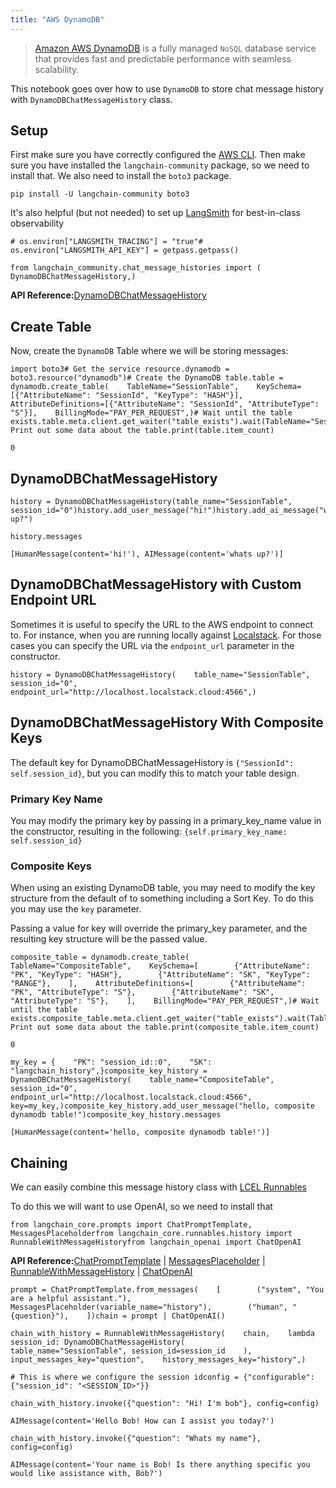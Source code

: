 ```yaml
---
title: "AWS DynamoDB"
---
```


> [Amazon AWS DynamoDB](https://awscli.amazonaws.com/v2/documentation/api/latest/reference/dynamodb/index.html) is a fully managed `NoSQL` database service that provides fast and predictable performance with seamless scalability.

This notebook goes over how to use `DynamoDB` to store chat message history with `DynamoDBChatMessageHistory` class.

## Setup

First make sure you have correctly configured the [AWS CLI](https://docs.aws.amazon.com/cli/latest/userguide/cli-chap-configure.html). Then make sure you have installed the `langchain-community` package, so we need to install that. We also need to install the `boto3` package.

```
pip install -U langchain-community boto3
```

It's also helpful (but not needed) to set up [LangSmith](https://smith.langchain.com/) for best-in-class observability

```
# os.environ["LANGSMITH_TRACING"] = "true"# os.environ["LANGSMITH_API_KEY"] = getpass.getpass()
```

```
from langchain_community.chat_message_histories import (    DynamoDBChatMessageHistory,)
```

**API Reference:**[DynamoDBChatMessageHistory](https://python.langchain.com/api_reference/community/chat_message_histories/langchain_community.chat_message_histories.dynamodb.DynamoDBChatMessageHistory.html)

## Create Table

Now, create the `DynamoDB` Table where we will be storing messages:

```
import boto3# Get the service resource.dynamodb = boto3.resource("dynamodb")# Create the DynamoDB table.table = dynamodb.create_table(    TableName="SessionTable",    KeySchema=[{"AttributeName": "SessionId", "KeyType": "HASH"}],    AttributeDefinitions=[{"AttributeName": "SessionId", "AttributeType": "S"}],    BillingMode="PAY_PER_REQUEST",)# Wait until the table exists.table.meta.client.get_waiter("table_exists").wait(TableName="SessionTable")# Print out some data about the table.print(table.item_count)
```

```
0
```

## DynamoDBChatMessageHistory

```
history = DynamoDBChatMessageHistory(table_name="SessionTable", session_id="0")history.add_user_message("hi!")history.add_ai_message("whats up?")
```

```
history.messages
```

```
[HumanMessage(content='hi!'), AIMessage(content='whats up?')]
```

## DynamoDBChatMessageHistory with Custom Endpoint URL

Sometimes it is useful to specify the URL to the AWS endpoint to connect to. For instance, when you are running locally against [Localstack](https://localstack.cloud/). For those cases you can specify the URL via the `endpoint_url` parameter in the constructor.

```
history = DynamoDBChatMessageHistory(    table_name="SessionTable",    session_id="0",    endpoint_url="http://localhost.localstack.cloud:4566",)
```

## DynamoDBChatMessageHistory With Composite Keys

The default key for DynamoDBChatMessageHistory is `{"SessionId": self.session_id}`, but you can modify this to match your table design.

### Primary Key Name

You may modify the primary key by passing in a primary\_key\_name value in the constructor, resulting in the following: `{self.primary_key_name: self.session_id}`

### Composite Keys

When using an existing DynamoDB table, you may need to modify the key structure from the default of to something including a Sort Key. To do this you may use the `key` parameter.

Passing a value for key will override the primary\_key parameter, and the resulting key structure will be the passed value.

```
composite_table = dynamodb.create_table(    TableName="CompositeTable",    KeySchema=[        {"AttributeName": "PK", "KeyType": "HASH"},        {"AttributeName": "SK", "KeyType": "RANGE"},    ],    AttributeDefinitions=[        {"AttributeName": "PK", "AttributeType": "S"},        {"AttributeName": "SK", "AttributeType": "S"},    ],    BillingMode="PAY_PER_REQUEST",)# Wait until the table exists.composite_table.meta.client.get_waiter("table_exists").wait(TableName="CompositeTable")# Print out some data about the table.print(composite_table.item_count)
```

```
0
```

```
my_key = {    "PK": "session_id::0",    "SK": "langchain_history",}composite_key_history = DynamoDBChatMessageHistory(    table_name="CompositeTable",    session_id="0",    endpoint_url="http://localhost.localstack.cloud:4566",    key=my_key,)composite_key_history.add_user_message("hello, composite dynamodb table!")composite_key_history.messages
```

```
[HumanMessage(content='hello, composite dynamodb table!')]
```

## Chaining

We can easily combine this message history class with [LCEL Runnables](/oss/how_to/message_history)

To do this we will want to use OpenAI, so we need to install that

```
from langchain_core.prompts import ChatPromptTemplate, MessagesPlaceholderfrom langchain_core.runnables.history import RunnableWithMessageHistoryfrom langchain_openai import ChatOpenAI
```

**API Reference:**[ChatPromptTemplate](https://python.langchain.com/api_reference/core/prompts/langchain_core.prompts.chat.ChatPromptTemplate.html) | [MessagesPlaceholder](https://python.langchain.com/api_reference/core/prompts/langchain_core.prompts.chat.MessagesPlaceholder.html) | [RunnableWithMessageHistory](https://python.langchain.com/api_reference/core/runnables/langchain_core.runnables.history.RunnableWithMessageHistory.html) | [ChatOpenAI](https://python.langchain.com/api_reference/openai/chat_models/langchain_openai.chat_models.base.ChatOpenAI.html)

```
prompt = ChatPromptTemplate.from_messages(    [        ("system", "You are a helpful assistant."),        MessagesPlaceholder(variable_name="history"),        ("human", "{question}"),    ])chain = prompt | ChatOpenAI()
```

```
chain_with_history = RunnableWithMessageHistory(    chain,    lambda session_id: DynamoDBChatMessageHistory(        table_name="SessionTable", session_id=session_id    ),    input_messages_key="question",    history_messages_key="history",)
```

```
# This is where we configure the session idconfig = {"configurable": {"session_id": "<SESSION_ID>"}}
```

```
chain_with_history.invoke({"question": "Hi! I'm bob"}, config=config)
```

```
AIMessage(content='Hello Bob! How can I assist you today?')
```

```
chain_with_history.invoke({"question": "Whats my name"}, config=config)
```

```
AIMessage(content='Your name is Bob! Is there anything specific you would like assistance with, Bob?')
```
